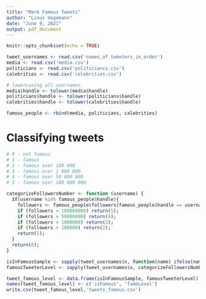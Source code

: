 ```yaml
---
title: "Mark Famous Tweets"
author: "Linus Hagemann"
date: "June 9, 2021"
output: pdf_document
---
```


```r
knitr::opts_chunk$set(echo = TRUE)
```

```r
tweet_usernames <- read.csv('names_of_tweeters_in_order')
media <- read.csv('media.csv')
politicians <- read.csv('politiciancs.csv')
calebrities <- read.csv('celebrities.csv')
```

```r
# lowercasing all usernames
media$handle <- tolower(media$handle)
politicians$handle <- tolower(politicians$handle)
calebrities$handle <- tolower(calebrities$handle)
```

```r
famous_people <- rbind(media, politicians, calebrities)
```

# Classifying tweets

```r
# 0 - not famous
# 1 - famous 
# 2 - famous over 100 000
# 3 - famous over 1 000 000
# 4 - famous over 50 000 000
# 5 - famous over 100 000 000

categorizeFollowersNumber <- function (username) {
  if(username %in% famous_people$handle){
    followers <- famous_people$followers[famous_people$handle == username]
    if (followers > 100000000) return(5);
    if (followers > 50000000) return(4);
    if (followers > 1000000) return(3);
    if (followers > 100000) return(2);
    return(1);
  }
  return(0);
}
```

```r
isInFamousSample <- sapply(tweet_usernames$x, function(name) ifelse(name %in% famous_people$handle, 1, 0))
famousTweeterLevel <- sapply(tweet_usernames$x, categorizeFollowersNumber)
```

```r
tweet_famous_level <- data.frame(isInFamousSample, famousTweeterLevel)
names(tweet_famous_level) <- c('isFamous', 'fameLevel')
write.csv(tweet_famous_level,'tweets_famous.csv')
```


